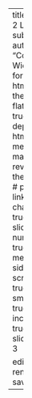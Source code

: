 ---
title: "Week 2 Lab"
subtitle: ""
author: "Connor Wiegand"
format:
  html:
    theme: flatly
    toc: true
    toc-depth: 3
    # html-math-method: mathjax
  #  revealjs:
  #   theme: serif
  #   preview-links: true
  #   chalkboard: true
  #   slide-number: true
  #   menu:
  #       side: right
  #   scrollable: true
  #   smaller: true
  #   incremental: true
  #   slide-level: 3

editor:
   render-on-save: true
    
---